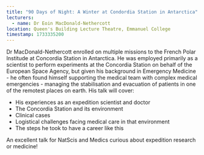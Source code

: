 ```yaml
---
title: "90 Days of Night: A Winter at Condordia Station in Antarctica"
lecturers:
  - name: Dr Eoin MacDonald-Nethercott
location: Queen's Building Lecture Theatre, Emmanuel College
timestamp: 1733335200
---
```


Dr MacDonald-Nethercott enrolled on multiple missions to the French Polar
Institude at Concordia Station in Antarctica. He was employed primarily as a
scientist to perform experiments at the Concordia Station on behalf of the
European Space Agency, but given his background in Emergency Medicine - he often
found himself supporting the medical team with complex medical emergencies -
managing the stabilisation and evacuation of patients in one of the remotest
places on earth. His talk will cover:

- His experiences as an expedition scientist and doctor
- The Concordia Station and its environment
- Clinical cases
- Logistical challenges facing medical care in that environment
- ⁠The steps he took to have a career like this

An excellent talk for NatScis and Medics curious about expedition research
or medicine!
